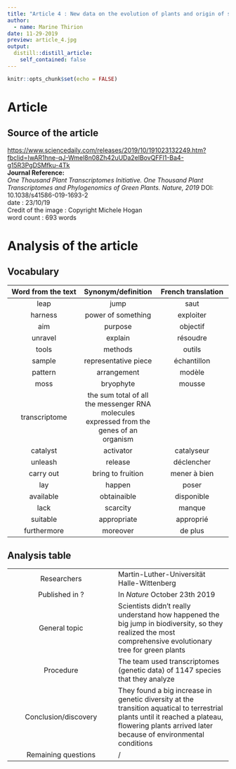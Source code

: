 ```yaml
---
title: "Article 4 : New data on the evolution of plants and origin of species"
author:
  - name: Marine Thirion
date: 11-29-2019
preview: article_4.jpg
output:
  distill::distill_article:
    self_contained: false
---
```


```r
knitr::opts_chunk$set(echo = FALSE)
```

# Article  
## Source of the article 

[https://www.sciencedaily.com/releases/2019/10/191023132249.htm?fbclid=IwAR1hne-qJ-Wmel8n08Zh42uUDa2elBovQFFl1-Ba4-g15R3PgDSMfku-4Tk](https://www.sciencedaily.com/releases/2019/10/191023132249.htm?fbclid=IwAR1hne-qJ-Wmel8n08Zh42uUDa2elBovQFFl1-Ba4-g15R3PgDSMfku-4Tk)  
**Journal Reference:**  
*One Thousand Plant Transcriptomes Initiative. One Thousand Plant Transcriptomes and Phylogenomics of Green Plants. Nature, 2019* DOI: 10.1038/s41586-019-1693-2  
date : 23/10/19  
Credit of the image : Copyright Michele Hogan  
word count : 693 words

# Analysis of the article 
## Vocabulary  

| Word from the text   | Synonym/definition   | French translation   |
|:--------------------:|:--------------------:|:--------------------:|
| leap   | jump   | saut  |
| harness   |  power of something  | exploiter   |
| aim   | purpose   | objectif   |
| unravel   | explain   | résoudre   |
| tools  | methods    | outils  |
| sample   | representative piece  | échantillon   |
| pattern   | arrangement   | modèle   |
| moss    | bryophyte   | mousse   |
| transcriptome | the sum total of all the messenger RNA molecules expressed from the genes of an organism |
| catalyst   | activator  | catalyseur   |
| unleash   | release   | déclencher    |
| carry out    | bring to fruition   | mener à bien   |
| lay    | happen   | poser  |
| available   | obtainaible   | disponible  |
| lack    | scarcity    | manque    |
| suitable    | appropriate   | approprié    |
| furthermore   | moreover   | de plus   |

## Analysis table 

|                                |                                  |
|:------------------------------:|----------------------------------|
| Researchers        | Martin-Luther-Universität Halle-Wittenberg      |
| Published in ?  | In *Nature* October 23th 2019   |
| General topic    | Scientists didn't really understand how happened the big jump in biodiversity, so they realized the most comprehensive evolutionary tree for green plants |
| Procedure     | The team used transcriptomes (genetic data) of 1147 species that they analyze  |
| Conclusion/discovery    | They found a big increase in genetic diversity at the transition aquatical to terrestrial plants until it reached a plateau, flowering plants arrived later because of environmental conditions |
| Remaining questions   | / |
